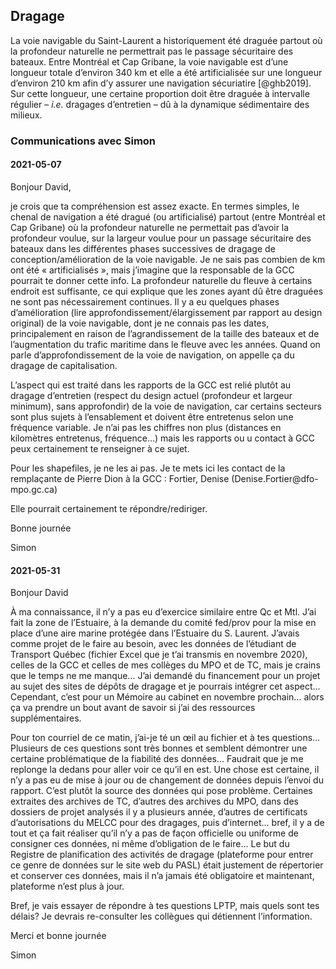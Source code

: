 ## Dragage

La voie navigable du Saint-Laurent a historiquement été draguée partout où la profondeur naturelle ne permettrait pas le passage sécuritaire des bateaux. Entre Montréal et Cap Gribane, la voie navigable est d'une longueur totale d'environ 340 km et elle a été artificialisée sur une longueur d'environ 210 km afin d'y assurer une navigation sécuriatire [@ghb2019]. Sur cette longueur, une certaine proportion doit être draguée à intervalle régulier -- *i.e.* dragages d'entretien -- dû à la dynamique sédimentaire des milieux.


### Communications avec Simon

#### 2021-05-07

Bonjour David,

je crois que ta compréhension est assez exacte. En termes simples, le chenal de navigation a été dragué (ou artificialisé) partout (entre Montréal et Cap Gribane) où la profondeur naturelle ne permettait pas d’avoir la profondeur voulue, sur la largeur voulue pour un passage sécuritaire des bateaux dans les différentes phases successives de dragage de conception/amélioration de la voie navigable. Je ne sais pas combien de km ont été « artificialisés », mais j’imagine que la responsable de la GCC pourrait te donner cette info. La profondeur naturelle du fleuve à certains endroit est suffisante, ce qui explique que les zones ayant dû être draguées ne sont pas nécessairement continues. Il y a eu quelques phases d’amélioration (lire approfondissement/élargissement par rapport au design original) de la voie navigable, dont je ne connais pas les dates, principalement en raison de l’agrandissement de la taille des bateaux et de l’augmentation du trafic maritime dans le fleuve avec les années. Quand on parle d’approfondissement de la voie de navigation, on appelle ça du dragage de capitalisation.

L’aspect qui est traité dans les rapports de la GCC est relié plutôt au dragage d’entretien (respect du design actuel (profondeur et largeur minimum), sans approfondir) de la voie de navigation, car certains secteurs sont plus sujets à l’ensablement et doivent être entretenus selon une fréquence variable. Je n’ai pas les chiffres non plus (distances en kilomètres entretenus, fréquence…) mais les rapports ou u contact à GCC peux certainement te renseigner à ce sujet.

Pour les shapefiles, je ne les ai pas. Je te mets ici les contact de la remplaçante de Pierre Dion à la GCC : Fortier, Denise (Denise.Fortier@dfo-mpo.gc.ca)

Elle pourrait certainement te répondre/rediriger.

Bonne journée

Simon

#### 2021-05-31

Bonjour David

À ma connaissance, il n’y a pas eu d’exercice similaire entre Qc et Mtl. J’ai fait la zone de l’Estuaire, à la demande du comité fed/prov pour la mise en place d’une aire marine protégée dans l’Estuaire du S. Laurent. J’avais comme projet de le faire au besoin, avec les données de l’étudiant de Transport Québec (fichier Excel que je t’ai transmis en novembre 2020), celles de la GCC et celles de mes collèges du MPO et de TC, mais je crains que le temps ne me manque… J’ai demandé du financement pour un projet au sujet des sites de dépôts de dragage et je pourrais intégrer cet aspect… Cependant, c’est pour un Mémoire au cabinet en novembre prochain… alors ça va prendre un bout avant de savoir si j’ai des ressources supplémentaires.

Pour ton courriel de ce matin, j’ai-je té un œil au fichier et à tes questions… Plusieurs de ces questions sont très bonnes et semblent démontrer une certaine problématique de la fiabilité des données… Faudrait que je me replonge la dedans pour aller voir ce qu’il en est. Une chose est certaine, il n’y a pas eu de mise à jour ou de changement de données depuis l’envoi du rapport. C’est plutôt la source des données qui pose problème. Certaines extraites des archives de TC, d’autres des archives du MPO, dans des dossiers de projet analysés il y a plusieurs année, d’autres de certificats d’autorisations du MELCC pour des dragages, puis d’internet… bref, il y a de tout et ça fait réaliser qu’il n’y a pas de façon officielle ou uniforme de consigner ces données, ni même d’obligation de le faire… Le but du Registre de planification des activités de dragage (plateforme pour entrer ce genre de données sur le site web du PASL) était justement de répertorier et conserver ces données, mais il n’a jamais été obligatoire et maintenant, plateforme n’est plus à jour.

Bref, je vais essayer de répondre à tes questions LPTP, mais quels sont tes délais? Je devrais re-consulter les collègues qui détiennent l’information.

Merci et bonne journée

Simon
